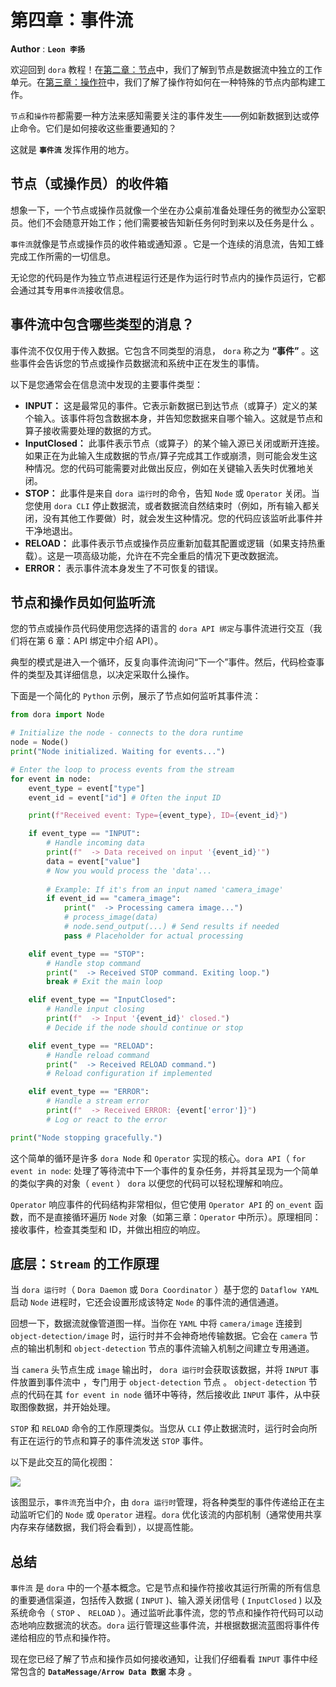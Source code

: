 # 第四章：事件流

**Author** : **`Leon 李扬`**

欢迎回到 `dora` 教程！在[第二章：节点](./node)中，我们了解到节点是数据流中独立的工作单元。在[第三章：操作符](./operator)中，我们了解了操作符如何在一种特殊的节点内部构建工作。

`节点`和`操作符`都需要一种方法来感知需要关注的事件发生——例如新数据到达或停止命令。它们是如何接收这些重要通知的？

这就是 **`事件流`** 发挥作用的地方。

## 节点（或操作员）的收件箱

想象一下，一个节点或操作员就像一个坐在办公桌前准备处理任务的微型办公室职员。他们不会随意开始工作；他们需要被告知新任务何时到来以及任务是什么 。

`事件流`就像是节点或操作员的收件箱或通知源 。它是一个连续的消息流，告知工蜂完成工作所需的一切信息。

无论您的代码是作为独立节点进程运行还是作为运行时节点内的操作员运行，它都会通过其专用`事件流`接收信息。

## 事件流中包含哪些类型的消息？

事件流不仅仅用于传入数据。它包含不同类型的消息， `dora` 称之为 **“事件”** 。这些事件会告诉您的节点或操作员数据流和系统中正在发生的事情。

以下是您通常会在信息流中发现的主要事件类型：

- **INPUT：** 这是最常见的事件。它表示新数据已到达节点（或算子）定义的某个输入。该事件将包含数据本身，并告知您数据来自哪个输入。这就是节点和算子接收需要处理的数据的方式。
- **InputClosed：** 此事件表示节点（或算子）的某个输入源已关闭或断开连接。如果正在为此输入生成数据的节点/算子完成其工作或崩溃，则可能会发生这种情况。您的代码可能需要对此做出反应，例如在关键输入丢失时优雅地关闭。
- **STOP：** 此事件是来自 `dora 运行时`的命令，告知 `Node` 或 `Operator` 关闭。当您使用 `dora CLI` 停止数据流，或者数据流自然结束时（例如，所有输入都关闭，没有其他工作要做）时，就会发生这种情况。您的代码应该监听此事件并干净地退出。
- **RELOAD：** 此事件表示节点或操作员应重新加载其配置或逻辑（如果支持热重载）。这是一项高级功能，允许在不完全重启的情况下更改数据流。
- **ERROR：** 表示事件流本身发生了不可恢复的错误。

## 节点和操作员如何监听流

您的节点或操作员代码使用您选择的语言的 `dora API 绑定`与事件流进行交互（我们将在第 6 章：API 绑定中介绍 API）。

典型的模式是进入一个循环，反复向事件流询问“下一个”事件。然后，代码检查事件的类型及其详细信息，以决定采取什么操作。

下面是一个简化的 `Python` 示例，展示了节点如何监听其事件流：

```py
from dora import Node

# Initialize the node - connects to the dora runtime
node = Node() 
print("Node initialized. Waiting for events...")

# Enter the loop to process events from the stream
for event in node: 
    event_type = event["type"]
    event_id = event["id"] # Often the input ID

    print(f"Received event: Type={event_type}, ID={event_id}")

    if event_type == "INPUT":
        # Handle incoming data
        print(f"  -> Data received on input '{event_id}'")
        data = event["value"] 
        # Now you would process the 'data'...
        
        # Example: If it's from an input named 'camera_image'
        if event_id == "camera_image":
            print("  -> Processing camera image...")
            # process_image(data)
            # node.send_output(...) # Send results if needed
            pass # Placeholder for actual processing

    elif event_type == "STOP":
        # Handle stop command
        print("  -> Received STOP command. Exiting loop.")
        break # Exit the main loop

    elif event_type == "InputClosed":
        # Handle input closing
        print(f"  -> Input '{event_id}' closed.")
        # Decide if the node should continue or stop

    elif event_type == "RELOAD":
        # Handle reload command
        print("  -> Received RELOAD command.")
        # Reload configuration if implemented

    elif event_type == "ERROR":
        # Handle a stream error
        print(f"  -> Received ERROR: {event['error']}")
        # Log or react to the error

print("Node stopping gracefully.")
```

这个简单的循环是许多 `dora Node` 和 `Operator` 实现的核心。`dora API`（ `for event in node`: 处理了等待流中下一个事件的复杂任务，并将其呈现为一个简单的类似字典的对象（ `event` ） `dora` 以便您的代码可以轻松理解和响应。

`Operator` 响应事件的代码结构非常相似，但它使用 `Operator API` 的 `on_event` 函数，而不是直接循环遍历 `Node` 对象（如第三章：`Operator` 中所示）。原理相同：接收事件，检查其类型和 ID，并做出相应的响应。

## 底层：`Stream` 的工作原理

当 `dora 运行时`（ `Dora Daemon` 或 `Dora Coordinator` ）基于您的 `Dataflow YAML` 启动 `Node` 进程时，它还会设置形成该特定 `Node` 的事件流的通信通道。

回想一下，数据流就像管道图一样。当你在 `YAML` 中将 `camera/image` 连接到 `object-detection/image` 时，运行时并不会神奇地传输数据。它会在 `camera` 节点的输出机制和 `object-detection` 节点的事件流输入机制之间建立专用通道。

当 `camera` 头节点生成 `image` 输出时， `dora 运行时`会获取该数据，并将 `INPUT` 事件放置到事件流中 ，专门用于 `object-detection` 节点 。 `object-detection` 节点的代码在其 `for event in node` 循环中等待，然后接收此 `INPUT` 事件，从中获取图像数据，并开始处理。

`STOP` 和 `RELOAD` 命令的工作原理类似。当您从 `CLI` 停止数据流时，运行时会向所有正在运行的节点和算子的事件流发送 `STOP` 事件。

以下是此交互的简化视图：

![](/event-stream01.png)

该图显示，`事件流`充当中介，由 `dora 运行时`管理，将各种类型的事件传递给正在主动监听它们的 `Node` 或 `Operator` 进程。`dora` 优化该流的内部机制（通常使用共享内存来存储数据，我们将会看到），以提高性能。

## 总结

`事件流` 是 `dora` 中的一个基本概念。它是节点和操作符接收其运行所需的所有信息的重要通信渠道，包括传入数据 ( `INPUT` )、输入源关闭信号 ( `InputClosed` ) 以及系统命令（ `STOP` 、 `RELOAD` ）。通过监听此事件流，您的节点和操作符代码可以动态地响应数据流的状态。`dora` 运行管理这些事件流，并根据数据流蓝图将事件传递给相应的节点和操作符。

现在您已经了解了节点和操作员如何接收通知，让我们仔细看看 `INPUT` 事件中经常包含的 **`DataMessage/Arrow Data 数据`** 本身 。